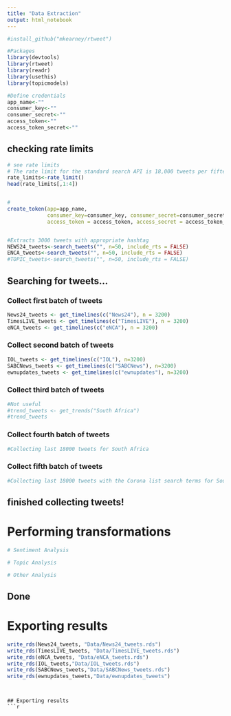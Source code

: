 ```yaml
---
title: "Data Extraction"
output: html_notebook
---
```


```r
#install_github("mkearney/rtweet")

#Packages
library(devtools)
library(rtweet)
library(readr)
library(usethis)
library(topicmodels)
```

```r

#Define credentials
app_name<-""
consumer_key<-""
consumer_secret<-""
access_token<-""
access_token_secret<-""


```

## checking rate limits
```r
# see rate limits
# The rate limit for the standard search API is 18,000 tweets per fifteen minutes. With a bearer token, the rate limit is 45,000 tweets per fifteen minutes. 
rate_limits<-rate_limit()
head(rate_limits[,1:4])
```

```r

```


```r
#
create_token(app=app_name,
             consumer_key=consumer_key, consumer_secret=consumer_secret,
             access_token = access_token, access_secret = access_token_secret)


#Extracts 3000 tweets with appropriate hashtag
NEWS24_tweets<-search_tweets("", n=50, include_rts = FALSE)
ENCA_tweets<-search_tweets("", n=50, include_rts = FALSE)
#TOPIC_tweets<-search_tweets("", n=50, include_rts = FALSE)

```

## Searching for tweets...
### Collect first batch of tweets
```r

News24_tweets <- get_timelines(c("News24"), n = 3200)
TimesLIVE_tweets <- get_timelines(c("TimesLIVE"), n = 3200)
eNCA_tweets <- get_timelines(c("eNCA"), n = 3200)

```

### Collect second batch of tweets
```r
IOL_tweets <- get_timelines(c("IOL"), n=3200)
SABCNews_tweets <- get_timelines(c("SABCNews"), n=3200)
ewnupdates_tweets <- get_timelines(c("ewnupdates"), n=3200)
```

### Collect third batch of tweets
```r
#Not useful
#trend_tweets <- get_trends("South Africa")
#trend_tweets
```

### Collect fourth batch of tweets
```r
#Collecting last 18000 tweets for South Africa
```

### Collect fifth batch of tweets
```r
#Collecting last 18000 tweets with the Corona list search terms for South Africa
```

## finished collecting tweets!


# Performing transformations
```r
# Sentiment Analysis


```

```r
# Topic Analysis


```

```r
# Other Analysis


```

## Done

# Exporting results
```r
write_rds(News24_tweets, "Data/News24_tweets.rds")
write_rds(TimesLIVE_tweets, "Data/TimesLIVE_tweets.rds")
write_rds(eNCA_tweets, "Data/eNCA_tweets.rds")
write_rds(IOL_tweets,"Data/IOL_tweets.rds")
write_rds(SABCNews_tweets,"Data/SABCNews_tweets.rds")
write_rds(ewnupdates_tweets,"Data/ewnupdates_tweets")
```

```r




```



```

## Exporting results
```r

```

